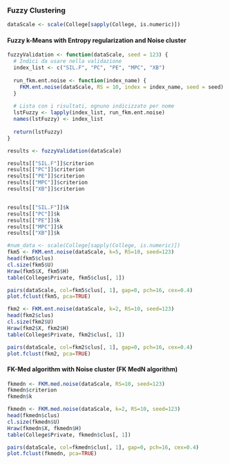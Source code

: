 ### Fuzzy Clustering

```r
dataScale <- scale(College[sapply(College, is.numeric)])
```

#### Fuzzy k-Means with Entropy regularization and Noise cluster {-}
```r
fuzzyValidation <- function(dataScale, seed = 123) {
  # Indici da usare nella validazione
  index_list <- c("SIL.F", "PC", "PE", "MPC", "XB")
  
  run_fkm.ent.noise <- function(index_name) {
    FKM.ent.noise(dataScale, RS = 10, index = index_name, seed = seed)
  }
  
  # Lista con i risultati, ognuno indicizzato per nome
  lstFuzzy <- lapply(index_list, run_fkm.ent.noise)
  names(lstFuzzy) <- index_list
  
  return(lstFuzzy)
}
```

```r
results <- fuzzyValidation(dataScale)
```

```r
results[["SIL.F"]]$criterion
results[["PC"]]$criterion
results[["PE"]]$criterion
results[["MPC"]]$criterion
results[["XB"]]$criterion


results[["SIL.F"]]$k
results[["PC"]]$k
results[["PE"]]$k
results[["MPC"]]$k
results[["XB"]]$k

```

```r
#num_data <- scale(College[sapply(College, is.numeric)])
fkm5 <- FKM.ent.noise(dataScale, k=5, RS=10, seed=123)
head(fkm5$clus)
cl.size(fkm5$U)
Hraw(fkm5$X, fkm5$H)
table(College$Private, fkm5$clus[, 1])
```

```r
pairs(dataScale, col=fkm5$clus[, 1], gap=0, pch=16, cex=0.4)
plot.fclust(fkm5, pca=TRUE)
```

```r
fkm2 <- FKM.ent.noise(dataScale, k=2, RS=10, seed=123)
head(fkm2$clus)
cl.size(fkm2$U)
Hraw(fkm2$X, fkm2$H)
table(College$Private, fkm2$clus[, 1])
```


```r
pairs(dataScale, col=fkm2$clus[, 1], gap=0, pch=16, cex=0.4)
plot.fclust(fkm2, pca=TRUE)
```


#### FK-Med algorithm with Noise cluster (FK MedN algorithm) {-}
```r
fkmedn <- FKM.med.noise(dataScale, RS=10, seed=123)
fkmedn$criterion
fkmedn$k
```

```r
fkmedn <- FKM.med.noise(dataScale, k=2, RS=10, seed=123)
head(fkmedn$clus)
cl.size(fkmedn$U)
Hraw(fkmedn$X, fkmedn$H)
table(College$Private, fkmedn$clus[, 1])
```

```r
pairs(dataScale, col=fkmedn$clus[, 1], gap=0, pch=16, cex=0.4)
plot.fclust(fkmedn, pca=TRUE)
```


